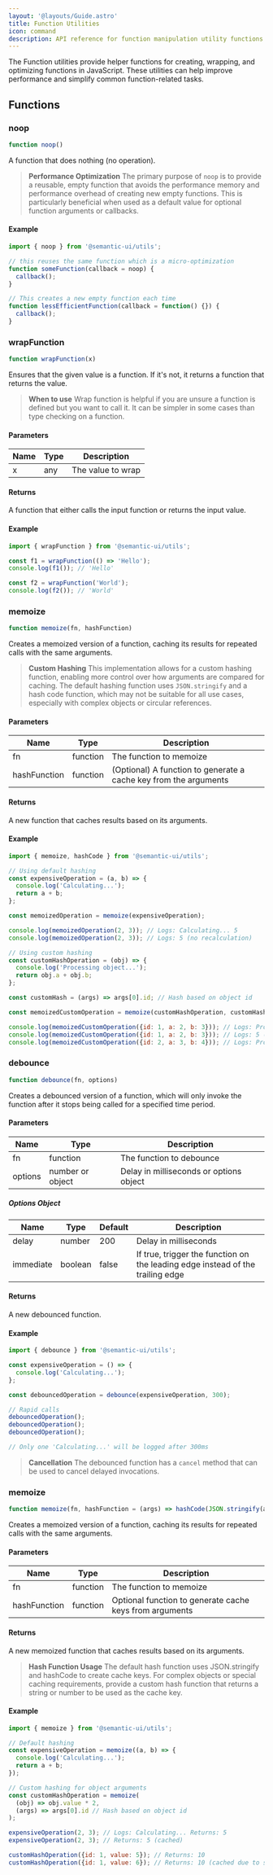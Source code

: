 ```yaml
---
layout: '@layouts/Guide.astro'
title: Function Utilities
icon: command
description: API reference for function manipulation utility functions
---
```


The Function utilities provide helper functions for creating, wrapping, and optimizing functions in JavaScript. These utilities can help improve performance and simplify common function-related tasks.

## Functions

### noop

```javascript
function noop()
```

A function that does nothing (no operation).

> **Performance Optimization** The primary purpose of `noop` is to provide a reusable, empty function that avoids the performance memory and performance overhead of creating new empty functions. This is particularly beneficial when used as a default value for optional function arguments or callbacks.


#### Example

```javascript
import { noop } from '@semantic-ui/utils';

// this reuses the same function which is a micro-optimization
function someFunction(callback = noop) {
  callback();
}

// This creates a new empty function each time
function lessEfficientFunction(callback = function() {}) {
  callback();
}
```

### wrapFunction

```javascript
function wrapFunction(x)
```

Ensures that the given value is a function. If it's not, it returns a function that returns the value.

> **When to use** Wrap function is helpful if you are unsure a function is defined but you want to call it. It can be simpler in some cases than type checking on a function.

#### Parameters

| Name | Type | Description |
|------|------|-------------|
| x    | any  | The value to wrap |

#### Returns

A function that either calls the input function or returns the input value.

#### Example

```javascript
import { wrapFunction } from '@semantic-ui/utils';

const f1 = wrapFunction(() => 'Hello');
console.log(f1()); // 'Hello'

const f2 = wrapFunction('World');
console.log(f2()); // 'World'
```

### memoize

```javascript
function memoize(fn, hashFunction)
```

Creates a memoized version of a function, caching its results for repeated calls with the same arguments.

> **Custom Hashing** This implementation allows for a custom hashing function, enabling more control over how arguments are compared for caching. The default hashing function uses `JSON.stringify` and a hash code function, which may not be suitable for all use cases, especially with complex objects or circular references.

#### Parameters

| Name         | Type     | Description |
|--------------|----------|-------------|
| fn           | function | The function to memoize |
| hashFunction | function | (Optional) A function to generate a cache key from the arguments |

#### Returns

A new function that caches results based on its arguments.

#### Example

```javascript
import { memoize, hashCode } from '@semantic-ui/utils';

// Using default hashing
const expensiveOperation = (a, b) => {
  console.log('Calculating...');
  return a + b;
};

const memoizedOperation = memoize(expensiveOperation);

console.log(memoizedOperation(2, 3)); // Logs: Calculating... 5
console.log(memoizedOperation(2, 3)); // Logs: 5 (no recalculation)

// Using custom hashing
const customHashOperation = (obj) => {
  console.log('Processing object...');
  return obj.a + obj.b;
};

const customHash = (args) => args[0].id; // Hash based on object id

const memoizedCustomOperation = memoize(customHashOperation, customHash);

console.log(memoizedCustomOperation({id: 1, a: 2, b: 3})); // Logs: Processing object... 5
console.log(memoizedCustomOperation({id: 1, a: 2, b: 3})); // Logs: 5 (no reprocessing)
console.log(memoizedCustomOperation({id: 2, a: 3, b: 4})); // Logs: Processing object... 7
```

### debounce

```javascript
function debounce(fn, options)
```

Creates a debounced version of a function, which will only invoke the function after it stops being called for a specified time period.

#### Parameters

| Name    | Type                | Description |
|---------|---------------------|-------------|
| fn      | function            | The function to debounce |
| options | number or object    | Delay in milliseconds or options object |

##### Options Object

| Name      | Type    | Default | Description |
|-----------|---------|---------|-------------|
| delay     | number  | 200     | Delay in milliseconds |
| immediate | boolean | false   | If true, trigger the function on the leading edge instead of the trailing edge |

#### Returns

A new debounced function.

#### Example

```javascript
import { debounce } from '@semantic-ui/utils';

const expensiveOperation = () => {
  console.log('Calculating...');
};

const debouncedOperation = debounce(expensiveOperation, 300);

// Rapid calls
debouncedOperation();
debouncedOperation();
debouncedOperation();

// Only one 'Calculating...' will be logged after 300ms
```

> **Cancellation** The debounced function has a `cancel` method that can be used to cancel delayed invocations.


### memoize

```javascript
function memoize(fn, hashFunction = (args) => hashCode(JSON.stringify(args)))
```

Creates a memoized version of a function, caching its results for repeated calls with the same arguments.

#### Parameters

| Name         | Type     | Description |
|--------------|----------|-------------|
| fn           | function | The function to memoize |
| hashFunction | function | Optional function to generate cache keys from arguments |

#### Returns

A new memoized function that caches results based on its arguments.

> **Hash Function Usage** The default hash function uses JSON.stringify and hashCode to create cache keys. For complex objects or special caching requirements, provide a custom hash function that returns a string or number to be used as the cache key.

#### Example

```javascript
import { memoize } from '@semantic-ui/utils';

// Default hashing
const expensiveOperation = memoize((a, b) => {
  console.log('Calculating...');
  return a + b;
});

// Custom hashing for object arguments
const customHashOperation = memoize(
  (obj) => obj.value * 2,
  (args) => args[0].id // Hash based on object id
);

expensiveOperation(2, 3); // Logs: Calculating... Returns: 5
expensiveOperation(2, 3); // Returns: 5 (cached)

customHashOperation({id: 1, value: 5}); // Returns: 10
customHashOperation({id: 1, value: 6}); // Returns: 10 (cached due to same id)
```
